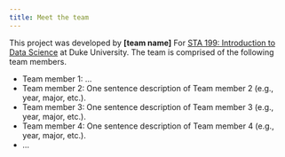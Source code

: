 ```yaml
---
title: Meet the team
---
```


This project was developed by **\[team name\]** For [STA 199: Introduction to Data Science](https://sta199-f24.github.io/) at Duke University.
The team is comprised of the following team members.

-   Team member 1: ...
-   Team member 2: One sentence description of Team member 2 (e.g., year, major, etc.).
-   Team member 3: One sentence description of Team member 3 (e.g., year, major, etc.).
-   Team member 4: One sentence description of Team member 4 (e.g., year, major, etc.).
-   ...
